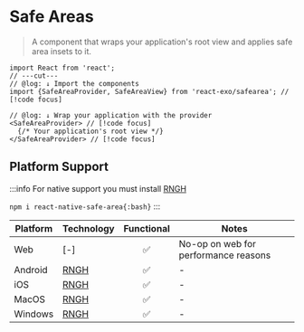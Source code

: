 
# Safe Areas

> A component that wraps your application's root view and applies safe area insets to it.

```tsx twoslash
import React from 'react';
// ---cut---
// @log: ↓ Import the components
import {SafeAreaProvider, SafeAreaView} from 'react-exo/safearea'; // [!code focus]

// @log: ↓ Wrap your application with the provider
<SafeAreaProvider> // [!code focus]
  {/* Your application's root view */}
</SafeAreaProvider> // [!code focus]
```

## Platform Support

:::info
For native support you must install [RNGH](https://docs.swmansion.com/react-native-safe-area/)

`npm i react-native-safe-area{:bash}`
:::

| Platform | Technology | Functional | Notes |
| -------- | ---------- | :--------: | ----- |
| Web | [-] | ✅ | No-op on web for performance reasons |
| Android | [RNGH](https://docs.swmansion.com/react-native-safe-area) | ✅ | - |
| iOS | [RNGH](https://docs.swmansion.com/react-native-safe-area) | ✅ | - |
| MacOS | [RNGH](https://docs.swmansion.com/react-native-safe-area) | ✅ | - |
| Windows | [RNGH](https://docs.swmansion.com/react-native-safe-area) | ✅ | - |
